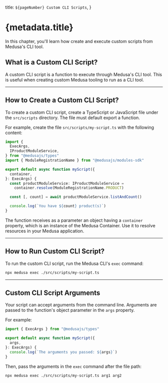   title: `${pageNumber} Custom CLI Scripts`,
}

# {metadata.title}

In this chapter, you'll learn how create and execute custom scripts from Medusa's CLI tool.

## What is a Custom CLI Script?

A custom CLI script is a function to execute through Medusa's CLI tool. This is useful when creating custom Medusa tooling to run as a CLI tool.

---

## How to Create a Custom CLI Script?

To create a custom CLI script, create a TypeScript or JavaScript file under the `src/scripts` directory. The file must default export a function.

For example, create the file `src/scripts/my-script.ts` with the following content:

```ts title="src/scripts/my-script.ts"
import { 
  ExecArgs,
  IProductModuleService,
} from "@medusajs/types"
import { ModuleRegistrationName } from "@medusajs/modules-sdk"

export default async function myScript({
  container,
}: ExecArgs) {
  const productModuleService: IProductModuleService = 
    container.resolve(ModuleRegistrationName.PRODUCT)

  const [, count] = await productModuleService.listAndCount()

  console.log(`You have ${count} product(s)`)
}
```

The function receives as a parameter an object having a `container` property, which is an instance of the Medusa Container. Use it to resolve resources in your Medusa application.

---

## How to Run Custom CLI Script?

To run the custom CLI script, run the Medusa CLI's `exec` command:

```bash npm2yarn
npx medusa exec ./src/scripts/my-script.ts
```

---

## Custom CLI Script Arguments

Your script can accept arguments from the command line. Arguments are passed to the function's object parameter in the `args` property.

For example:

```ts
import { ExecArgs } from "@medusajs/types"

export default async function myScript({
  args,
}: ExecArgs) {
  console.log(`The arguments you passed: ${args}`)
}
```

Then, pass the arguments in the `exec` command after the file path:

```bash npm2yarn
npx medusa exec ./src/scripts/my-script.ts arg1 arg2
```
